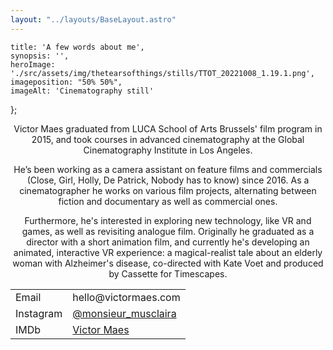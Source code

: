```yaml
---
layout: "../layouts/BaseLayout.astro"
---
```

    title: 'A few words about me',
    synopsis: '',
    heroImage: './src/assets/img/thetearsofthings/stills/TTOT_20221008_1.19.1.png',
    imageposition: "50% 50%",
    imageAlt: 'Cinematography still'
};

<center>

<ProjectHero title={meta.title} synopsis={meta.synopsis} heroImage={meta.heroImage} alt={meta.imageAlt} imageposition={meta.imageposition} />

<article class="prose mt-5 text-base-100" data-aos="fade-up" data-aos-duration="600">

Victor Maes graduated from LUCA School of Arts Brussels' film program in 2015, and took courses in advanced cinematography at the Global Cinematography Institute in Los Angeles.

He’s been working as a camera assistant on feature films and commercials (Close, Girl, Holly, De Patrick, Nobody has to know) since 2016. As a cinematographer he works on various film projects, alternating between fiction and documentary as well as commercial ones. 

Furthermore, he's interested in exploring new technology, like VR and games, as well as revisiting analogue film. Originally he graduated as a director with a short animation film, and currently he's developing an animated, interactive VR experience: a magical-realist tale about an elderly woman with Alzheimer's disease, co-directed with Kate Voet and produced by Cassette for Timescapes.
</article>

<article class="hero text-secondary" data-aos="fade-up" data-aos-duration="600">
    <table class="table-auto border-separate border-spacing-x-3 mt-5 mb-5 ">
        <tbody>
            <tr>
                <td class="text-right font-light">Email</td>
                <td class="text-left font-bold">hello@victormaes.com</td>
            </tr>
            <tr>
                <td class="text-right font-light">Instagram</td>
                <td class="text-left font-bold"><a href="www.instagram.com/monsieur_musclaira/">@monsieur_musclaira</a></td>
            </tr>
            <tr>
                <td class="text-right font-light">IMDb</td>
                <td class="text-left font-bold"><a href="https://www.imdb.com/name/nm4866929//">Victor Maes</a></td>
            </tr>
        </tbody>
    </table>
</article>

<section class="hero">
    <div class="hero-content" data-te-lightbox-init>  
        <ContentPicture image="./src/assets/img/thetearsofthings/stills/TTOT_20212101_1.1.1.png" alt={meta.imageAlt} />
    </div>
</section>

</center>